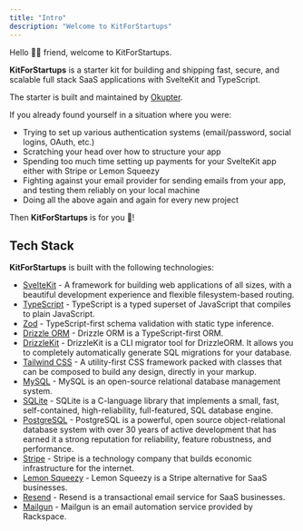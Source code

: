 ```yaml
---
title: "Intro"
description: "Welcome to KitForStartups"
---
```


Hello 👋🏽 friend, welcome to KitForStartups.

**KitForStartups** is a starter kit for building and shipping fast, secure, and scalable full stack SaaS applications with SvelteKit and TypeScript.

The starter is built and maintained by [Okupter](https://www.okupter.com).

If you already found yourself in a situation where you were:

- Trying to set up various authentication systems (email/password, social logins, OAuth, etc.)
- Scratching your head over how to structure your app
- Spending too much time setting up payments for your SvelteKit app either with Stripe or Lemon Squeezy
- Fighting against your email provider for sending emails from your app, and testing them reliably on your local machine
- Doing all the above again and again for every new project

Then **KitForStartups** is for you 🎉!

## Tech Stack

**KitForStartups** is built with the following technologies:

- [SvelteKit](https://kit.svelte.dev/) - A framework for building web applications of all sizes, with a beautiful development experience and flexible filesystem-based routing.
- [TypeScript](https://www.typescriptlang.org/) - TypeScript is a typed superset of JavaScript that compiles to plain JavaScript.
- [Zod](https://zod.dev/) - TypeScript-first schema validation with static type inference.
- [Drizzle ORM](https://orm.drizzle.team) - Drizzle ORM is a TypeScript-first ORM.
- [DrizzleKit](https://kit.drizzle.team/) - DrizzleKit is a CLI migrator tool for DrizzleORM. It allows you to completely automatically generate SQL migrations for your database.
- [Tailwind CSS](https://tailwindcss.com/) - A utility-first CSS framework packed with classes that can be composed to build any design, directly in your markup.
- [MySQL](https://www.mysql.com/) - MySQL is an open-source relational database management system.
- [SQLite](https://www.sqlite.org/index.html) - SQLite is a C-language library that implements a small, fast, self-contained, high-reliability, full-featured, SQL database engine.
- [PostgreSQL](https://www.postgresql.org/) - PostgreSQL is a powerful, open source object-relational database system with over 30 years of active development that has earned it a strong reputation for reliability, feature robustness, and performance.
- [Stripe](https://stripe.com/) - Stripe is a technology company that builds economic infrastructure for the internet.
- [Lemon Squeezy](https://lemonsqueezy.com/) - Lemon Squeezy is a Stripe alternative for SaaS businesses.
- [Resend](https://resend.com/) - Resend is a transactional email service for SaaS businesses.
- [Mailgun](https://www.mailgun.com/) - Mailgun is an email automation service provided by Rackspace.
